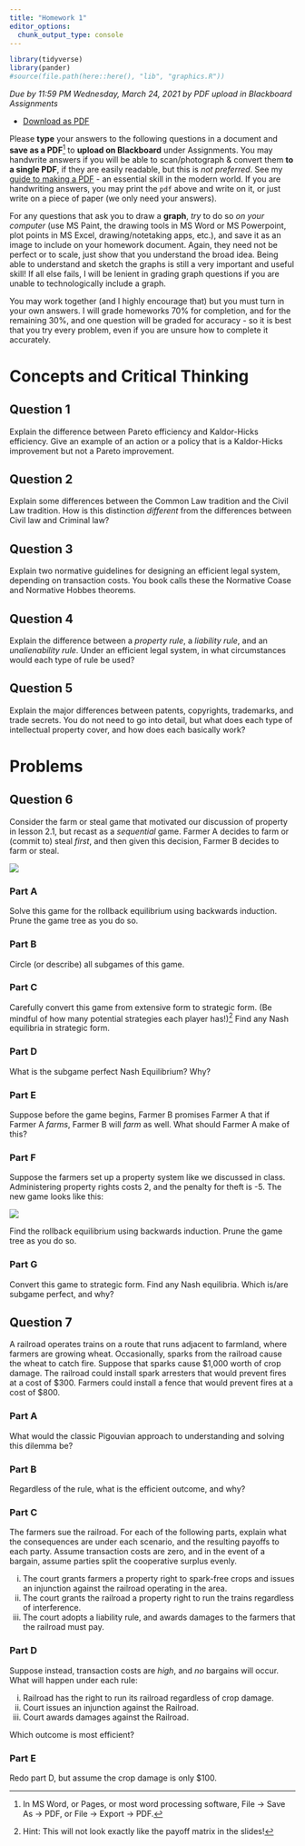 ```yaml
---
title: "Homework 1"
editor_options: 
  chunk_output_type: console
---
```


```r
library(tidyverse)
library(pander)
#source(file.path(here::here(), "lib", "graphics.R"))
```

*Due by 11:59 PM Wednesday, March 24, 2021 by PDF upload in Blackboard Assignments*

- [<i class="fas fa-file-pdf"></i> Download as PDF](/assignment/01-problem-set-pdf.pdf)
<!-- [<i class="far fa-life-ring"></i> Answer Key](/assignment/01-problem-set-answers.html)
- [<i class="fas fa-file-pdf"></i> Answer Key (PDF)](/assignment/01-problem-set-answers-pdf.pdf)-->

Please **type** your answers to the following questions in a document and **save as a PDF**^[In MS Word, or Pages, or most word processing software, File -> Save As -> PDF, or File -> Export -> PDF.] to **upload on Blackboard** under Assignments. You may handwrite answers if you will be able to scan/photograph & convert them **to a single PDF**, if they are easily readable, but this is *not preferred*. See my [guide to making a PDF](/resources/#how-to-make-a-pdf-for-submitting-assignments) - an essential skill in the modern world. If you are handwriting answers, you may print the `pdf` above and write on it, or just write on a piece of paper (we only need your answers).

For any questions that ask you to draw a **graph**, *try* to do so *on your computer* (use MS Paint, the drawing tools in MS Word or MS Powerpoint, plot points in MS Excel, drawing/notetaking apps, etc.), and save it as an image to include on your homework document. Again, they need not be perfect or to scale, just show that you understand the broad idea. Being able to understand and sketch the graphs is still a very important and useful skill! If all else fails, I will be lenient in grading graph questions if you are unable to technologically include a graph. 

You may work together (and I highly encourage that) but you must turn in your own answers. I will grade homeworks 70% for completion, and for the remaining 30%, and one question will be graded for accuracy - so it is best that you try every problem, even if you are unsure how to complete it accurately.

# Concepts and Critical Thinking

## Question 1

Explain the difference between Pareto efficiency and Kaldor-Hicks efficiency. Give an example of an action or a policy that is a Kaldor-Hicks improvement but not a Pareto improvement.

## Question 2

Explain some differences between the Common Law tradition and the Civil Law tradition. How is this distinction *different* from the differences between Civil law and Criminal law?

## Question 3

Explain two normative guidelines for designing an efficient legal system, depending on transaction costs. You book calls these the Normative Coase and Normative Hobbes theorems.

## Question 4

Explain the difference between a *property rule*, a *liability rule*, and an *unalienability rule*. Under an efficient legal system, in what circumstances would each type of rule be used?

## Question 5

Explain the major differences between patents, copyrights, trademarks, and trade secrets. You do not need to go into detail, but what does each type of intellectual property cover, and how does each basically work?

# Problems

## Question 6

Consider the farm or steal game that motivated our discussion of property in lesson 2.1, but recast as a *sequential* game. Farmer A decides to farm or (commit to) steal *first*, and then given this decision, Farmer B decides to farm or steal.

![](../../images/lawhwgame.png)

### Part A

Solve this game for the rollback equilibrium using backwards induction. Prune the game tree as you do so.

### Part B

Circle (or describe) all subgames of this game.

### Part C

Carefully convert this game from extensive form to strategic form. (Be mindful of how many potential strategies each player has!)^[Hint: This will not look exactly like the payoff matrix in the slides!] Find any Nash equilibria in strategic form.

### Part D

What is the subgame perfect Nash Equilibrium? Why?

### Part E

Suppose before the game begins, Farmer B promises Farmer A that if Farmer A *farms*, Farmer B will *farm* as well. What should Farmer A make of this?

### Part F

Suppose the farmers set up a property system like we discussed in class. Administering property rights costs 2, and the penalty for theft is -5. The new game looks like this:

![](../../images/lawhwgame3.png)

Find the rollback equilibrium using backwards induction. Prune the game tree as you do so.

### Part G

Convert this game to strategic form. Find any Nash equilibria. Which is/are subgame perfect, and why?

## Question 7

A railroad operates trains on a route that runs adjacent to farmland, where farmers are growing wheat. Occasionally, sparks from the railroad cause the wheat to catch fire. Suppose that sparks cause $1,000 worth of crop damage. The railroad could install spark arresters that would prevent fires at a cost of $300. Farmers could install a fence that would prevent fires at a cost of $800.

### Part A

What would the classic Pigouvian approach to understanding and solving this dilemma be?

### Part B

Regardless of the rule, what is the efficient outcome, and why?

### Part C

The farmers sue the railroad. For each of the following parts, explain what the consequences are under each scenario, and the resulting payoffs to each party. Assume transaction costs are zero, and in the event of a bargain, assume parties split the cooperative surplus evenly.

i. The court grants farmers a property right to spark-free crops and issues an injunction against the railroad operating in the area.
ii. The court grants the railroad a property right to run the trains regardless of interference.
iii. The court adopts a liability rule, and awards damages to the farmers that the railroad must pay.

### Part D
Suppose instead, transaction costs are *high*, and *no* bargains will occur. What will happen under each rule:

i. Railroad has the right to run its railroad regardless of crop damage.
ii. Court issues an injunction against the Railroad.
iii. Court awards damages against the Railroad.

Which outcome is most efficient?

### Part E

Redo part D, but assume the crop damage is only $100.